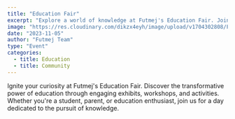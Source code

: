 ```yaml
---
title: "Education Fair"
excerpt: "Explore a world of knowledge at Futmej's Education Fair. Join us for interactive exhibits, insightful workshops, and a celebration of learning."
image: "https://res.cloudinary.com/dikzx4eyh/image/upload/v1704302808/Futmej/project/Nigerian_students_s6il1u.png"
date: "2023-11-05"
author: "Futmej Team"
type: "Event"
categories:
  - title: Education
  - title: Community
---
```


Ignite your curiosity at Futmej's Education Fair. Discover the transformative power of education through engaging exhibits, workshops, and activities. Whether you're a student, parent, or education enthusiast, join us for a day dedicated to the pursuit of knowledge.
